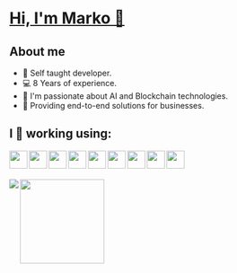 # [Hi, I'm Marko  👋 ](https://www.markobogdanovski.site/ "Portfolio")
## About me
* 📖  Self taught developer.
* 💻  8 Years of experience.
* 🤖  I'm passionate about AI and Blockchain technologies.
* 💼  Providing end-to-end solutions for businesses.

## I 💚  working using:
<img align="left" width="32px" src="icons/babel.svg"/>
<img align="left" width="32px" src="icons/css3.svg"/>
<img align="left" width="32px" src="icons/html5.svg"/>
<img align="left" width="32px" src="icons/javascript.svg"/>
<img align="left" width="32px" src="icons/jquery.svg"/>
<img align="left" width="32px" src="icons/mysql.svg"/>
<img align="left" width="32px" src="icons/php.svg"/>
<img align="left" width="32px" src="icons/react.svg"/>
<img align="left" width="32px" src="icons/redux.svg"/>
<br/>
<br/>
<br/>
<img align="left" src="https://github-readme-stats.vercel.app/api?username=markobogdanovski&show_icons=true&theme=github_dark_dimmed"/>
<a href="https://www.holopin.io/userbadge/cm1uutf0p19900cmivxyq3nx1"><img height="150px" src="https://assets.holopin.io/hf2024levels/level0-sloth-hello-0-0-0-0.webp"/></a>
